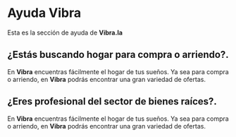 
# Ayuda Vibra

Esta es la sección de ayuda de **Vibra.la**

## ¿Estás buscando hogar para compra o arriendo?.

En **Vibra** encuentras fácilmente el hogar de tus sueños. Ya sea para compra o arriendo, en **Vibra** podrás encontrar una gran variedad de ofertas.

## ¿Eres profesional del sector de bienes raíces?.

En **Vibra** encuentras fácilmente el hogar de tus sueños. Ya sea para compra o arriendo, en **Vibra** podrás encontrar una gran variedad de ofertas.
